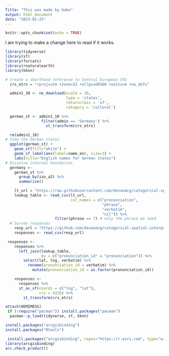 ```yaml
---
Title: "This was made by Gabe"
output: html_document
date: "2023-01-25"
---
```


```r
knitr::opts_chunk$set(echo = TRUE)
```

I am trying to make a change here to read if it works.

```r
library(tidyverse)
library(sf)
library(forcats)
library(rnaturalearth)
library(kknn)

```


```r
# Create a shorthand reference to Central European CRS
  crs_etrs = "+proj=utm +zone=32 +ellps=GRS80 +units=m +no_defs"
```


```r
  admin1_10 <- ne_download(scale = 10, 
                           type = 'states', 
                           returnclass = 'sf',
                           category = 'cultural')
```

```r
  german_st <- admin1_10 %>%
                filter(admin == 'Germany') %>%
                  st_transform(crs_etrs)
```



```r
  rm(admin1_10)
# View the German states
  ggplot(german_st) +
    geom_sf(fill="white") +
    geom_sf_label(aes(label=name_en), size=3) +
    labs(title="English names for German states")
# Dissolve internal boundaries 
  germany <- 
    german_st %>%
      group_by(iso_a2) %>% 
      summarize() 
```


```r
    lt_url = "https://raw.githubusercontent.com/devanmcg/categorical-spatial-interpolation/master/analysis/input/pronunciations.csv"
    lookup_table <- read_csv(lt_url,
                             col_names = c("pronunciation", 
                                           "phrase", 
                                           "verbatim", 
                                           "nil")) %>% 
                      filter(phrase == 7) # only the phrase we need
  # Survey responses
    resp_url = "https://github.com/devanmcg/categorical-spatial-interpolation/blob/master/analysis/input/phrase_7.csv?raw=true"  
    responses <- read_csv(resp_url)
```


```r
 responses <- 
    responses %>%
      left_join(lookup_table, 
                by = c("pronunciation_id" = "pronunciation")) %>% 
        select(lat, lng, verbatim) %>% 
          rename(pronunciation_id = verbatim) %>% 
            mutate(pronunciation_id = as.factor(pronunciation_id))
```

```r
    responses <-  
      responses %>%
      st_as_sf(coords = c("lng", "lat"),
               crs = 4326) %>%  
        st_transform(crs_etrs)
```



















```r
attach(HEMIMESS)
 if (!require("pacman")) install.packages("pacman")
  pacman::p_load(tidyverse, sf, kknn)

install.packages("arcgisbinding")
install.packages("Rtools")

 install.packages("arcgisbinding", repos="https://r.esri.com", type="win.binary")
library(arcgisbinding) 
arc.check_product()
```

